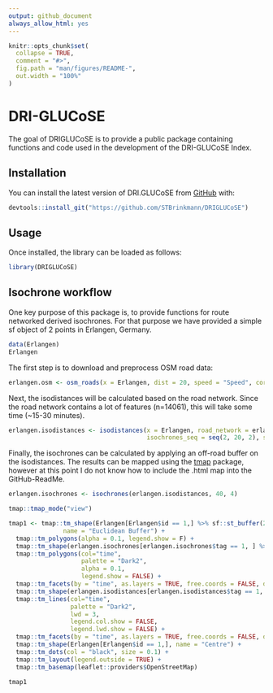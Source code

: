```yaml
---
output: github_document
always_allow_html: yes
---
```


<!-- README.md is generated from README.Rmd. Please edit that file -->

```r
knitr::opts_chunk$set(
  collapse = TRUE,
  comment = "#>",
  fig.path = "man/figures/README-",
  out.width = "100%"
)
```

# DRI-GLUCoSE

<!-- badges: start -->
<!-- badges: end -->

The goal of DRIGLUCoSE is to provide a public package containing functions and code used in the development of the DRI-GLUCoSE Index.

## Installation

You can install the latest version of DRI.GLUCoSE from [GitHub](https://CRAN.R-project.org) with:

```r
devtools::install_git("https://github.com/STBrinkmann/DRIGLUCoSE")
```


## Usage

Once installed, the library can be loaded as follows:

```r
library(DRIGLUCoSE)
```

## Isochrone workflow

One key purpose of this package is, to provide functions for route networked derived isochrones. For that purpose we have provided a simple sf object of 2 points in Erlangen, Germany.

```r
data(Erlangen)
Erlangen
```

The first step is to download and preprocess OSM road data:
```r
erlangen.osm <- osm_roads(x = Erlangen, dist = 20, speed = "Speed", cores = 2)
```

Next, the isodistances will be calculated based on the road network. Since the road network contains a lot of features (n=14061), this will take some time (~15-30 minutes).
```r
erlangen.isodistances <- isodistances(x = Erlangen, road_network = erlangen.osm, tag = "id",
                                      isochrones_seq = seq(2, 20, 2), speed = "Speed", cores = 2)
```

Finally, the isochrones can be calculated by applying an off-road buffer on the isodistances. The results can be mapped using the [tmap](https://github.com/mtennekes/tmap) package, however at this point I do not know how to include the .html map into the GitHub-ReadMe. 
```r
erlangen.isochrones <- isochrones(erlangen.isodistances, 40, 4)
```

```r
tmap::tmap_mode("view")

tmap1 <- tmap::tm_shape(Erlangen[Erlangen$id == 1,] %>% sf::st_buffer(20*Erlangen[Erlangen$id == 1,]$Speed),
               name = "Euclidean Buffer") +
  tmap::tm_polygons(alpha = 0.1, legend.show = F) +
  tmap::tm_shape(erlangen.isochrones[erlangen.isochrones$tag == 1, ] %>% dplyr::mutate(time = forcats::fct_rev(time))) +
  tmap::tm_polygons(col="time",
                    palette = "Dark2",
                    alpha = 0.1,
                    legend.show = FALSE) +
  tmap::tm_facets(by = "time", as.layers = TRUE, free.coords = FALSE, drop.units = TRUE) +
  tmap::tm_shape(erlangen.isodistances[erlangen.isodistances$tag == 1, ] %>% dplyr::mutate(time = forcats::fct_rev(time))) +
  tmap::tm_lines(col="time",
                 palette = "Dark2",
                 lwd = 3,
                 legend.col.show = FALSE,
                 legend.lwd.show = FALSE) +
  tmap::tm_facets(by = "time", as.layers = TRUE, free.coords = FALSE, drop.units = TRUE) +
  tmap::tm_shape(Erlangen[Erlangen$id == 1,], name = "Centre") +
  tmap::tm_dots(col = "black", size = 0.1) +
  tmap::tm_layout(legend.outside = TRUE) +
  tmap::tm_basemap(leaflet::providers$OpenStreetMap)

tmap1
```













